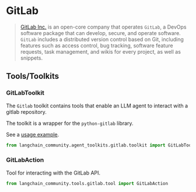 # GitLab

>[GitLab Inc.](https://about.gitlab.com/) is an open-core company
> that operates `GitLab`, a DevOps software package that can develop,
> secure, and operate software. `GitLab` includes a distributed version
> control based on Git, including features such as access control, bug tracking,
> software feature requests, task management, and wikis for every project,
> as well as snippets.


## Tools/Toolkits

### GitLabToolkit

The `Gitlab` toolkit contains tools that enable an LLM agent to interact with a gitlab repository.

The toolkit is a wrapper for the `python-gitlab` library.

See a [usage example](/docs/integrations/tools/gitlab).

```python
from langchain_community.agent_toolkits.gitlab.toolkit import GitLabToolkit
```

### GitLabAction

Tool for interacting with the GitLab API.

```python
from langchain_community.tools.gitlab.tool import GitLabAction
```
